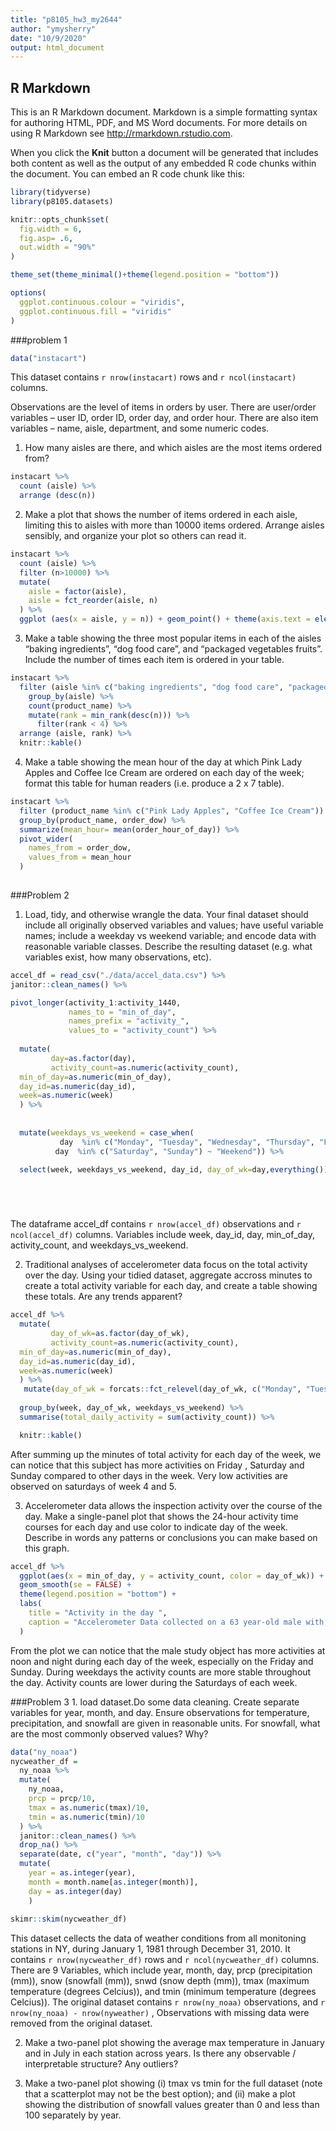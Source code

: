 ```yaml
---
title: "p8105_hw3_my2644"
author: "ymysherry"
date: "10/9/2020"
output: html_document
---
```





## R Markdown

This is an R Markdown document. Markdown is a simple formatting syntax for authoring HTML, PDF, and MS Word documents. For more details on using R Markdown see <http://rmarkdown.rstudio.com>.

When you click the **Knit** button a document will be generated that includes both content as well as the output of any embedded R code chunks within the document. You can embed an R code chunk like this:


```r

library(tidyverse)
library(p8105.datasets)

knitr::opts_chunk$set(
  fig.width = 6,
  fig.asp= .6,
  out.width = "90%"
)

theme_set(theme_minimal()+theme(legend.position = "bottom"))

options(
  ggplot.continuous.colour = "viridis",
  ggplot.continuous.fill = "viridis"
)


```
###problem 1
```r
data("instacart")
```
This dataset contains `r nrow(instacart)` rows and `r ncol(instacart)` columns.

Observations are the level of items in orders by user. There are user/order variables -- user ID, order ID, order day, and order hour. There are also item variables -- name, aisle, department, and some numeric codes.

1. How many aisles are there, and which aisles are the most items ordered from?

```r
instacart %>% 
  count (aisle) %>% 
  arrange (desc(n)) 
```
2. Make a plot that shows the number of items ordered in each aisle, limiting this to aisles with more than 10000 items ordered. Arrange aisles sensibly, and organize your plot so others can read it.
```r
instacart %>% 
  count (aisle) %>% 
  filter (n>10000) %>% 
  mutate(
    aisle = factor(aisle),
    aisle = fct_reorder(aisle, n)
  ) %>% 
  ggplot (aes(x = aisle, y = n)) + geom_point() + theme(axis.text = element_text(angle = 90, vjust = 0.5, hjust = 1))
```

3. Make a table showing the three most popular items in each of the aisles “baking ingredients”, “dog food care”, and “packaged vegetables fruits”. Include the number of times each item is ordered in your table.

```r
instacart %>% 
  filter (aisle %in% c("baking ingredients", "dog food care", "packaged vegetables fruits")) %>% 
    group_by(aisle) %>% 
    count(product_name) %>% 
    mutate(rank = min_rank(desc(n))) %>% 
      filter(rank < 4) %>% 
  arrange (aisle, rank) %>% 
  knitr::kable()
```


4. Make a table showing the mean hour of the day at which Pink Lady Apples and Coffee Ice Cream are ordered on each day of the week; format this table for human readers (i.e. produce a 2 x 7 table).

```r
instacart %>% 
  filter (product_name %in% c("Pink Lady Apples", "Coffee Ice Cream")) %>% 
  group_by(product_name, order_dow) %>% 
  summarize(mean_hour= mean(order_hour_of_day)) %>% 
  pivot_wider(
    names_from = order_dow,
    values_from = mean_hour
  )
  
```
###Problem 2

1. Load, tidy, and otherwise wrangle the data. Your final dataset should include all originally observed variables and values; have useful variable names; include a weekday vs weekend variable; and encode data with reasonable variable classes. Describe the resulting dataset (e.g. what variables exist, how many observations, etc).

```r
accel_df = read_csv("./data/accel_data.csv") %>% 
janitor::clean_names() %>% 

pivot_longer(activity_1:activity_1440,
             names_to = "min_of_day",
             names_prefix = "activity_",
             values_to = "activity_count") %>% 
  
  mutate(
         day=as.factor(day),
         activity_count=as.numeric(activity_count),
  min_of_day=as.numeric(min_of_day),
  day_id=as.numeric(day_id),
  week=as.numeric(week)
  ) %>% 
  
  
  mutate(weekdays_vs_weekend = case_when(
           day  %in% c("Monday", "Tuesday", "Wednesday", "Thursday", "Friday") ~ "Weekdays",
          day  %in% c("Saturday", "Sunday") ~ "Weekend")) %>% 

  select(week, weekdays_vs_weekend, day_id, day_of_wk=day,everything()) %>% 

   




```
The dataframe accel_df contains `r nrow(accel_df)` observations and `r ncol(accel_df)` columns. Variables include week, day_id, day, min_of_day, activity_count, and weekdays_vs_weekend.

2. Traditional analyses of accelerometer data focus on the total activity over the day. Using your tidied dataset, aggregate accross minutes to create a total activity variable for each day, and create a table showing these totals. Are any trends apparent?
```r
accel_df %>%  
  mutate(
         day_of_wk=as.factor(day_of_wk),
         activity_count=as.numeric(activity_count),
  min_of_day=as.numeric(min_of_day),
  day_id=as.numeric(day_id),
  week=as.numeric(week)
  ) %>% 
   mutate(day_of_wk = forcats::fct_relevel(day_of_wk, c("Monday", "Tuesday", "Wednesday", "Thursday", "Friday", "Saturday", "Sunday"))) %>% 
    
  group_by(week, day_of_wk, weekdays_vs_weekend) %>%
  summarise(total_daily_activity = sum(activity_count)) %>%

  knitr::kable()
```

After summing up the minutes of total activity for each day of the week, we can notice that this subject has more activities on Friday , Saturday and Sunday compared to other days in the week. Very low activities are observed on saturdays of week 4 and 5.


3. Accelerometer data allows the inspection activity over the course of the day. Make a single-panel plot that shows the 24-hour activity time courses for each day and use color to indicate day of the week. Describe in words any patterns or conclusions you can make based on this graph.

```r
accel_df %>%   
  ggplot(aes(x = min_of_day, y = activity_count, color = day_of_wk)) + 
  geom_smooth(se = FALSE) + 
  theme(legend.position = "bottom") +
  labs(
    title = "Activity in the day ",
    caption = "Accelerometer Data collected on a 63 year-old male with BMI 25, who was admitted to the Advanced Cardiac Care Center of Columbia University Medical Center and diagnosed with congestive heart failure (CHF), during a five weeks of observation period. "
  )
```
From the plot we can notice that the male study object has more activities at noon and night during each day of the week, especially on the Friday and Sunday. During weekdays the activity counts are more stable throughout the day. Activity counts are lower during the Saturdays of each week.


###Problem 3
1. load dataset.Do some data cleaning. Create separate variables for year, month, and day. Ensure observations for temperature, precipitation, and snowfall are given in reasonable units. For snowfall, what are the most commonly observed values? Why?

```r
data("ny_noaa")
nycweather_df = 
  ny_noaa %>%
  mutate(
    ny_noaa,
    prcp = prcp/10,
    tmax = as.numeric(tmax)/10,
    tmin = as.numeric(tmin)/10
  ) %>%
  janitor::clean_names() %>%
  drop_na() %>%
  separate(date, c("year", "month", "day")) %>% 
  mutate(
    year = as.integer(year),
    month = month.name[as.integer(month)],
    day = as.integer(day)
    ) 
  
skimr::skim(nycweather_df)
```
This dataset cellects the data of weather conditions from all  monitoning stations in NY, during January 1, 1981 through December 31, 2010.  It contains `r nrow(nycweather_df)` rows and `r ncol(nycweather_df)` columns. There are 9 Variables, which include year, month, day, prcp (precipitation (mm)), snow (snowfall (mm)), snwd (snow depth (mm)), tmax (maximum temperature (degrees Celcius)), and tmin (minimum temperature (degrees Celcius)). The original dataset contains `r nrow(ny_noaa)` observations, and `r nrow(ny_noaa) - nrow(nyweather)` , Observations with missing data were removed from the original dataset. 

2. Make a two-panel plot showing the average max temperature in January and in July in each station across years. Is there any observable / interpretable structure? Any outliers?




3. Make a two-panel plot showing (i) tmax vs tmin for the full dataset (note that a scatterplot may not be the best option); and (ii) make a plot showing the distribution of snowfall values greater than 0 and less than 100 separately by year.

